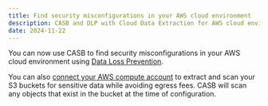 ```yaml
---
title: Find security misconfigurations in your AWS cloud environment
description: CASB and DLP with Cloud Data Extraction for AWS cloud environments
date: 2024-11-22
---
```



You can now use CASB to find security misconfigurations in your AWS cloud environment using [Data Loss Prevention](/cloudflare-one/policies/data-loss-prevention/).

You can also [connect your AWS compute account](/cloudflare-one/applications/casb/casb-integrations/aws-s3/#compute-account) to extract and scan your S3 buckets for sensitive data while avoiding egress fees. CASB will scan any objects that exist in the bucket at the time of configuration.

<Render file="casb/aws-compute-account" product="cloudflare-one" />

